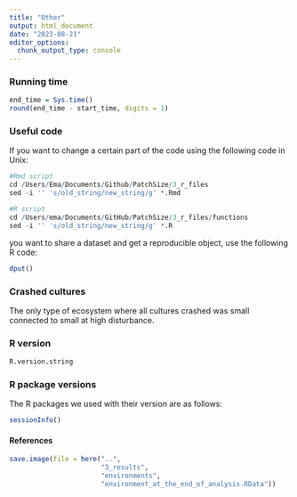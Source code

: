 ```yaml
---
title: "Other"
output: html_document
date: "2023-08-21"
editor_options: 
  chunk_output_type: console
---
```


### Running time

```r
end_time = Sys.time()
round(end_time - start_time, digits = 1)
```

### Useful code

If you want to change a certain part of the code using the following code in Unix:

```r
#Rmd script
cd /Users/Ema/Documents/Github/PatchSize/3_r_files
sed -i '' 's/old_string/new_string/g' *.Rmd

#R script
cd /Users/ema/Documents/GitHub/PatchSize/3_r_files/functions
sed -i '' 's/old_string/new_string/g' *.R
```

you want to share a dataset and get a reproducible object, use the following R code:

```r
dput()
```

### Crashed cultures

The only type of ecosystem where all cultures crashed was small connected to small at high disturbance.

### R version

```r
R.version.string
```

### R package versions

The R packages we used with their version are as follows:

```r
sessionInfo()
```

#### References

```r
save.image(file = here("..",
                       "3_results", 
                       "environments", 
                       "environment_at_the_end_of_analysis.RData"))
```